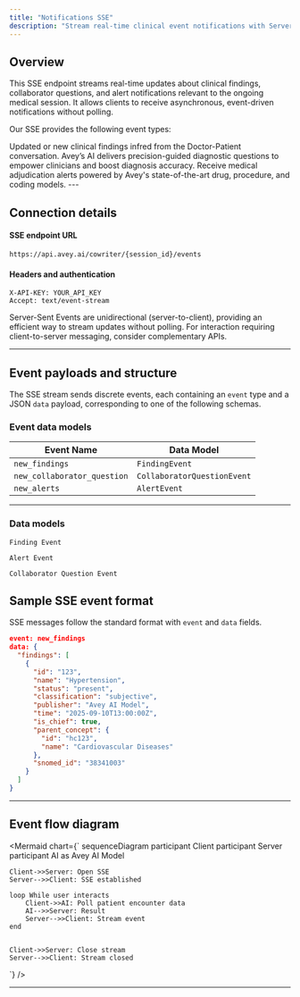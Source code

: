 ```yaml
---
title: "Notifications SSE"
description: "Stream real-time clinical event notifications with Server-Sent Events (SSE) for medical findings, collaborator questions, and medical alerts."
---
```

 

## Overview

This SSE endpoint streams real-time updates about clinical findings, collaborator questions, and alert notifications relevant to the ongoing medical session. It allows clients to receive asynchronous, event-driven notifications without polling.

Our SSE provides the following event types:


<Cards className="grid grid-cols-1 ">
  <Card title="new_findings">
 Updated or new clinical findings infred from the Doctor-Patient conversation.  
  </Card>
  <Card title="new_collaborator_question">
Avey’s AI delivers precision-guided diagnostic questions to empower clinicians and boost diagnosis accuracy.
  </Card>
  <Card title="new_alerts">
Receive medical adjudication alerts powered by Avey's state-of-the-art drug, procedure, and coding models.
  </Card>
</Cards>
---

## Connection details


#### SSE endpoint URL

```http
https://api.avey.ai/cowriter/{session_id}/events
```

#### Headers and authentication

```http
X-API-KEY: YOUR_API_KEY
Accept: text/event-stream
```


  
<Callout type="info">
  Server-Sent Events are unidirectional (server-to-client), providing an efficient way to stream updates without polling. For interaction requiring client-to-server messaging, consider complementary APIs.
</Callout>

--- 

## Event payloads and structure

The SSE stream sends discrete events, each containing an `event` type and a JSON `data` payload, corresponding to one of the following schemas.

### Event data models

| Event Name               | Data Model                      |
|--------------------------|---------------------------------|
| `new_findings`           | `FindingEvent`                  |
| `new_collaborator_question` | `CollaboratorQuestionEvent`     |
| `new_alerts`             | `AlertEvent`                    |

---

### Data models

```Finding Event```
<AutoTypeTable path="content/docs/cowriter/finding-event.ts" name="FindingEvent" />

```Alert Event```
<AutoTypeTable path="content/docs/cowriter/alert-event.ts" name="AlertEvent" />

```Collaborator Question Event```
<AutoTypeTable path="content/docs/cowriter/collaborator-question-event.ts" name="CollaboratorQuestionEvent" />




## Sample SSE event format

SSE messages follow the standard format with `event` and `data` fields.
```json "
event: new_findings
data: {
  "findings": [
    {
      "id": "123",
      "name": "Hypertension", 
      "status": "present",
      "classification": "subjective",
      "publisher": "Avey AI Model",
      "time": "2025-09-10T13:00:00Z",
      "is_chief": true,
      "parent_concept": {
        "id": "hc123",
        "name": "Cardiovascular Diseases"
      },
      "snomed_id": "38341003"
    }
  ]
}
```
---

## Event flow diagram

<Mermaid
  chart={`
sequenceDiagram
    participant Client
    participant Server
    participant AI as Avey AI Model

    Client->>Server: Open SSE
    Server-->>Client: SSE established

    loop While user interacts
        Client->>AI: Poll patient encounter data
        AI-->>Server: Result
        Server-->>Client: Stream event
    end
    

    Client->>Server: Close stream
    Server-->>Client: Stream closed

  `}
/>

---

